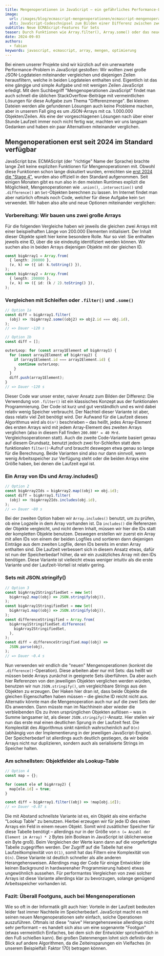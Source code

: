 ```yaml
---
title: Mengenoperationen in JavaScript – ein gefährliches Performance-Loch
image:
  url: /images/blog/ecmascript-mengenoperationen/ecmascript-mengenoperationen.png
  alt: JavaScript-Codeschnipsel zum Bilden einer Differenz zwischen zwei Arrays
subtitle: Neue ECMAScript-Features für Sets
teaser: Durch Funktionen wie Array.filter(), Array.some() oder das neue Set.difference() kann man mit sehr wenig Code sehr mächtige Mengenoperationen in JavaScript durchführen. Je nach Herangehensweise kann die Performance dabei aber sehr stark variieren.
date: 2024-09-03
authors:
  - fabian
keywords: javascript, ecmascript, array, mengen, optimierung
---
```


Bei einem unserer Projekte sind wir kürzlich auf ein unerwartete Performance-Problem in JavaScript gestoßen: Wir wollten zwei große JSON-Logdateien miteinander vergleichen und diejenigen Zeilen herausfiltern, welche in beiden Logdateien enthalten sind. Eigentlich ist das eine gängige und simple Aufgabe und mit wenigen Zeilen JavaScript erledigt. Mit dem Suchbegriff "Mengenoperationen JavaScript" findet man auch schnell die üblichen StackOverflow-Beiträge mit vermeintlichen Lösungen für diese Aufgabe zum Thema "Differenzmenge". Bei kleinen Dateien werden alle gefundenen Lösungen auch keine Probleme machen, aber in unserem Fall ging es um JSON-Arrays mit ca. 1.000.000 Objekten/Zeilen. Als eine der vorgeschlagenen Lösungen nach über einer Stunde Laufzeit immer noch nicht fertig war, machten wir uns langsam Gedanken und haben ein paar Alternativen miteinander verglichen.

## Mengenoperationen erst seit 2024 im Standard verfügbar

JavaScript bzw. ECMAScript (der "richtige" Name der Sprache) brachte lange Zeit keine expliziten Funktionen für Mengenoperationen mit. Obwohl diese Funktionen schon lange diskutiert wurden, erreichten sie [erst 2024 die "Stage 4"](https://github.com/tc39/ecma262/pull/3306), wurden also offiziell in den Standard aufgenommen. Seit einigen Monaten gibt es nun also in den meisten Runtimes explizit die Möglichkeit, Mengenoperationen wie `.union()`, `.intersection()` und `.difference()` an `Set`-Objekten berechnen zu lassen. Im Internet findet man aber natürlich oftmals noch Code, welcher für diese Aufgabe kein `Set` verwendet. Wir haben also alte und neue Optionen miteinander verglichen:

### Vorbereitung: Wir bauen uns zwei große Arrays
Für die folgenden Vergleiche haben wir jeweils die gleichen zwei Arrays mit einer beispielhaften Länge von 200.000 Elementen initialisiert. Der Inhalt dieser Objekte spielt hier keine besondere Rolle. Nur so viel: Sie enthalten jeweils eine ID, über die sie eindeutig identifiziert werden können. Wir suchen also in beiden Arrays diejenigen Objekte mit der gleichen ID.

```ts
const bigArray1 = Array.from(
  { length: 200000 },
  (v, k) => ({ id: k.toString() }),
);
const bigArray2 = Array.from(
  { length: 200000 },
  (v, k) => ({ id: (k / 2).toString() }),
);

```

### Vergleichen mit Schleifen oder `.filter()` und `.some()`


```ts
// Option 1a
const diff = bigArray1.filter(
  (obj) => !bigArray2.some((obj2) => obj2.id === obj.id),
);
// => Dauer ~120 s

// Option 1b
const diff = [];

outerLoop: for (const array1Element of bigArray1) {
  for (const array2Element of bigArray2) {
    if (array1Element.id === array2Element.id) {
      continue outerLoop;
    }
  }
  diff.push(array1Element);
}
// => Dauer ~120 s

```

Dieser Code war unser erster, naiver Ansatz zum Bilden der Differenz: Die Verwendung von `.filter()` ist ein klassisches Konzept aus der funktionalen Programmierung. Der Code ist kurz und gut verständlich und es wird dabei relativ wenig Speicher verbraucht. Der Nachteil dieser Variante ist aber, dass relativ viel Zeit benötigt wird. Der Aufwand für die Laufzeit dieses Algorithmus wird als `O(n²)` beschrieben – das heißt, jedes Array-Element des ersten Arrays wird mit jedem Array-Element des zweiten Arrays verglichen (also in diesem Fall finden `200.000² = 40 Mrd.` Vergleichsoperationen statt). Auch die zweite Code-Variante basiert genau auf diesem Grundsatz, benutzt jedoch zwei for-Schleifen statt dem funktionalen `filter()`-Aufruf und braucht deswegen etwa genau so lange für die Berechnung. Beide Varianten sind also nur dann sinnvoll, wenn wenig Arbeitsspeicher zur Verfügung steht oder die beiden Arrays eine Größe haben, bei denen die Laufzeit egal ist.

### Ein Array von IDs und Array.includes()
```ts
// Option 2
const bigArray2Ids = bigArray2.map((obj) => obj.id);
const diff = bigArray1.filter(
  (obj) => !bigArray2Ids.includes(obj.id),
);
// => Dauer ~80 s

```

Bei der zweiten Option haben wir `Array.includes()` benutzt, um zu prüfen, ob eine Logzeile in dem Array vorhanden ist. Da `includes()` die Referenzen der Objekte vergleicht, und nicht deren Inhalt, müssen wir hier die IDs statt der kompletten Objekte benutzen. Deswegen erstellen wir zuerst ein Array mit allen IDs von einem der beiden Logfiles und sortieren dann diejenigen Einträge aus dem zweiten Logfile, deren IDs bereits im ersten Array enthalten sind. Die Laufzeit verbessert sich in diesem Ansatz etwas, dafür ist nun der Speicherbedarf höher, da wir ein zusätzliches Array mit den IDs benötigen. Diese Variante ist vielleicht etwas weniger intuitiv als die erste Variante und der Laufzeit-Vorteil ist relativ gering.

### Sets mit JSON.stringify()
```ts
// Option 3
const bigArray2StringifiedSet = new Set(
  bigArray2.map((obj) => JSON.stringify(obj)),
);
const bigArray1StringifiedSet = new Set(
  bigArray1.map((obj) => JSON.stringify(obj)),
);
const differenceStringified = Array.from(
  bigArray1StringifiedSet.difference(
    bigArray2StringifiedSet,
  ),
);
const diff = differenceStringified.map((obj) =>
  JSON.parse(obj),
);
// => Dauer ~0.4 s

```

Nun verwenden wir endlich die "neuen" Mengenoperationen (konkret die `.difference()`-Operation). Diese arbeiten aber nur mit Sets: das heißt wir müssen beide Arrays zunächst in geeignete Sets überführen. Da aber auch hier Referenzen von den jeweiligen Objekten verglichen werden würden, benutzen wir nun `JSON.stringify()`, um vergleichbare Strings aus den Objekten zu erzeugen. Der Haken hier dran ist, dass beide Objekte die gleichen Eigenschaften haben müssen – die gleiche ID reicht nicht aus. Alternativ könnte man die Mengenoperation auch nur auf die zwei Sets der IDs anwenden. Dann müsste man im Nachhinein aber wieder die verbleibenden IDs zu ihren ursprünglichen Objekten auflösen – was in Summe langsamer ist, als dieser `JSON.stringify()`-Ansatz. Hier stellen wir nun das erste mal einen deutlichen Sprung in der Laufzeit fest. Die Komplexität des Algorithmus sinkt nämlich wahrscheinlich auf `O(n)` (abhängig von der Implementierung in der jeweiligen JavaScript-Engine). Der Speicherbedarf ist allerdings auch deutlich gestiegen, da wir beide Arrays nicht nur duplizieren, sondern auch als serialisierte Strings im Speicher halten.

### Am schnellsten: Objektfelder als Lookup-Table
```ts
// Option 4
const map = {};

for (const ele of bigArray2) {
  map[ele.id] = true;
}

const diff = bigArray1.filter((obj) => !map[obj.id]);
// => Dauer ~0.07 s

```

Die mit Abstand schnellste Variante ist es, ein Objekt als eine einfache "Lookup Table" zu benutzen. Hierbei erzeugen wir für jede ID des einen Arrays ein Feld in einem neuen Objekt. Somit wird zusätlicher Speicher für diese Tabelle benötigt – allerdings nur in der Größe von `n (= Anzahl der Element im Array) * 2` Bytes (ein Boolean in JavaScript ist üblicherweise ein Byte groß). Beim Vergleichen der Werte kann dann auf die vorgefertigte Tabelle zugegriffen werden. Der Zugriff auf die Tabelle hat eine Laufzeitkomplexität von `O(1)`, somit hat das Filtern eine Komplexität von `O(n)`. Diese Variante ist deutlich schneller als alle anderen Herangehensweisen. Allerdings mag der Code für einige Entwickler (die keinen Background in hardwarenaher Programmierung haben) etwas ungewöhnlich aussehen. Für performantes Vergleichen von zwei solcher Arrays ist diese Variante allerdings klar zu bevorzugen, solange genügend Arbeitsspeicher vorhanden ist.



### Fazit: Überall Footguns, auch bei Mengenoperationen
Wie so oft in der Informatik gilt auch hier: Vorteile in der Laufzeit bedeuten leider fast immer Nachteile im Speicherbedarf. JavaScript macht es mit seinen neuen Mengenoperationen sehr einfach, solche Operationen auszuführen. Oftmals ist diese "naive" Herangehensweise allerdings nicht sehr performant – es handelt sich also um eine sogenannte "Footgun" (etwas vermeintlich Einfaches, bei dem sich der Entwickler sprichwörtlich in den Fuß schießen kann). Bei großen Datenmengen lohnt sich definitiv der Blick auf andere Algorithmen, da die Zeiteinsparungen ein Vielfaches (in unserem Beispielfall: Faktor 170) betragen können.
